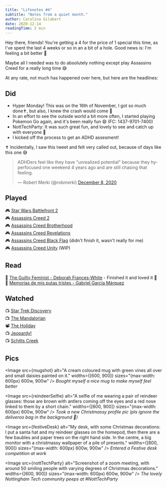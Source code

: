 ```yaml
---
title: "Lifenotes #4"
subtitle: "Notes from a quiet month."
author: Carolina Gilabert
date: 2020-12-14
readingTime: 2 min
---
```



Hey there, friends! You're getting a 4 for the price of 1 special this time, as I've spent the last 4 weeks or so in an a bit of a hole. Good news is: I'm feeling a bit better 🙂

Maybe all I needed was to do absolutely nothing except play Assassins Creed for a really long time 😅

At any rate, not much has happened over here, but here are the headlines:

## Did

- Hyper Monday! This was on the 16th of November, I got so much done✝, but also, I knew the crash would come 🙈
- In an effort to see the outside world a bit more often, I started playing Pokemon Go again, and it's been really fun 😄 (FC: 1437-9701-7400)
- NottTechParty: It was such great fun, and lovely to see and catch up with everyone 🎉
- I kicked off the process to get an ADHD assesment!

✝ Incidentally, I saw this tweet and felt very called out, because of days like this one 😅

<blockquote class="twitter-tweet"><p lang="en" dir="ltr">ADHDers feel like they have &quot;unrealized potential&quot; because they hyperfocused one weekend 4 years ago and are still chasing that feeling.</p>&mdash; Robert Merki (@robmerki) <a href="https://twitter.com/robmerki/status/1336453003788890116?ref_src=twsrc%5Etfw">December 8, 2020</a></blockquote> <script async src="https://platform.twitter.com/widgets.js" charset="utf-8"></script>

## Played

🎮 [Star Wars Battlefront 2](https://store.playstation.com/en-gb/product/EP0006-CUSA05749_00-BATTLEFRONTII000)  
🎮 [Assassins Creed 2](https://store.playstation.com/en-gb/product/EP0001-CUSA04893_00-ACLEGACYHD000000)  
🎮 [Assassins Creed Brotherhood](https://store.playstation.com/en-gb/product/EP0001-CUSA04893_00-ACLEGACYHD000000)  
🎮 [Assassins Creed Revelations](https://store.playstation.com/en-gb/product/EP0001-CUSA04893_00-ACLEGACYHD000000)  
🎮 [Assassins Creed Black Flag](https://store.playstation.com/en-gb/product/EP0001-CUSA00009_00-B000000000000742) (didn't finish it, wasn't really for me)  
🎮 [Assassins Creed Unity](https://store.playstation.com/en-gb/product/EP0001-CUSA00605_00-AC5GAMEPS4000001) (WIP)

## Read

📖 [The Guilty Feminist - Deborah Frances-White](https://uk.bookshop.org/books/the-guilty-feminist-the-sunday-times-bestseller-breathes-life-into-conversations-about-feminism-phoebe-waller-bridge/9780349010120) - Finished it and loved it 💛  
📖 [Memorias de mis putas tristes - Gabriel García Márquez](https://uk.bookshop.org/books/memories-of-my-melancholy-whores/9780241968543)

## Watched

📺 [Star Trek Discovery](https://www.netflix.com/title/80126024)  
📺 [The Mandalorian](https://www.disneyplus.com/series/the-mandalorian/3jLIGMDYINqD)  
📽 [The Holiday](https://www.netflix.com/title/70045854)  
📺 [Jeopardy!](https://www.netflix.com/title/81034099)  
📺 [Schitts Creek](https://www.netflix.com/title/80036165)

## Pics

<Image
    src={mugshot}
    alt="A cream coloured mug with green vines all over and small daisies painted on it."
    widths={[600, 900]}
    sizes="(max-width: 600px) 600w, 900w"
/>
_Bought myself a nice mug to make myself feel better_

<Image
    src={reindeerSelfie}
    alt="A selfie of me wearing a pair of reindeer glasses: those are brown with antlers coming off the eyes and a red nose linked to them by a short chain."
    widths={[600, 900]}
    sizes="(max-width: 600px) 600w, 900w"
/>
_Took a new Christmassy profile pic (pls ignore the deliveroo bag in the background 🙈)_

<Image
    src={festiveDesk}
    alt="My desk, with some Christmas decorations: I put a santa hat and my reindeer glasses on the homepod, then there are a few baubles and paper trees on the right hand side. In the centre, a big monitor with a christmassy wallpaper of a pile of presents."
    widths={[600, 900]}
    sizes="(max-width: 600px) 600w, 900w"
/>
_Entered a Festive desk competition at work_

<Image
    src={nottTechParty}
    alt="Screenshot of a zoom meeting, with around 50 smiling people with varying degrees of Christmas decorations."
    widths={[600, 900]}
    sizes="(max-width: 600px) 600w, 900w"
/>
_The lovely Nottingham Tech community peeps at #NottTechParty_
